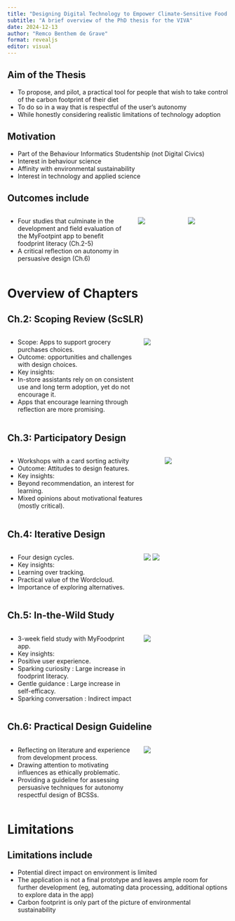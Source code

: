```yaml
---
title: "Designing Digital Technology to Empower Climate-Sensitive Food Purchases"
subtitle: "A brief overview of the PhD thesis for the VIVA"
date: 2024-12-13
author: "Remco Benthem de Grave"
format: revealjs
editor: visual
---
```


## Aim of the Thesis

-   To propose, and pilot, a practical tool for people that wish to take control of the carbon footprint of their diet
-   To do so in a way that is respectful of the user's autonomy
-   While honestly considering realistic limitations of technology adoption

## Motivation

-   Part of the Behaviour Informatics Studentship (not Digital Civics)
-   Interest in behaviour science
-   Affinity with environmental sustainability
-   Interest in technology and applied science

## Outcomes include

:::::: columns
::: {.column width="60%"}
-   Four studies that culminate in the development and field evaluation of the MyFootpint app to benefit foodprint literacy (Ch.2-5)
-   A critical reflection on autonomy in persuasive design (Ch.6)
:::

::: {.column width="20%"}
![](presentation%20figures/app1.png)
:::

::: {.column width="20%"}
![](presentation%20figures/app2.png)
:::
::::::

# Overview of Chapters

## Ch.2: Scoping Review (ScSLR)

::::: columns
::: {.column width="60%"}
-   Scope: Apps to support grocery purchases choices.
-   Outcome: opportunities and challenges with design choices.
-   Key insights:
-   In-store assistants rely on on consistent use and long term adoption, yet do not encourage it.
-   Apps that encourage learning through reflection are more promising.
:::

::: {.column width="40%"}
![](presentation%20figures/Fig1v2.png){fig-align="right"}
:::
:::::

## Ch.3: Participatory Design

::::: columns
::: {.column width="70%"}
-   Workshops with a card sorting activity
-   Outcome: Attitudes to design features.
-   Key insights:
-   Beyond recommendation, an interest for learning.
-   Mixed opinions about motivational features (mostly critical).
:::

::: {.column width="30%"}
![](presentation%20figures/cards.png)
:::
:::::

## Ch.4: Iterative Design

::::: columns
::: {.column width="60%"}
-   Four design cycles.
-   Key insights:
-   Learning over tracking.
-   Practical value of the Wordcloud.
-   Importance of exploring alternatives.
:::

::: {.column width="40%"}
![](presentation%20figures/iteration_cycle.png) ![](presentation%20figures/wordcloud.png)
:::
:::::

## Ch.5: In-the-Wild Study

::::: columns
::: {.column width="60%"}
-   3-week field study with MyFoodprint app.
-   Key insights:
-   Positive user experience.
-   Sparking curiosity : Large increase in foodprint literacy.
-   Gentle guidance : Large increase in self-efficacy.
-   Sparking conversation : Indirect impact
:::

::: {.column width="40%"}
![](presentation%20figures/field_study_results.png)
:::
:::::

## Ch.6: Practical Design Guideline

::::: columns
::: {.column width="60%"}
-   Reflecting on literature and experience from development process.
-   Drawing attention to motivating influences as ethically problematic.
-   Providing a guideline for assessing persuasive techniques for autonomy respectful design of BCSSs.
:::

::: {.column width="40%"}
![](presentation%20figures/framework.png)
:::
:::::

# Limitations

## Limitations include

-   Potential direct impact on environment is limited
-   The application is not a final prototype and leaves ample room for further development (eg, automating data processing, additional options to explore data in the app)
-   Carbon footprint is only part of the picture of environmental sustainability
